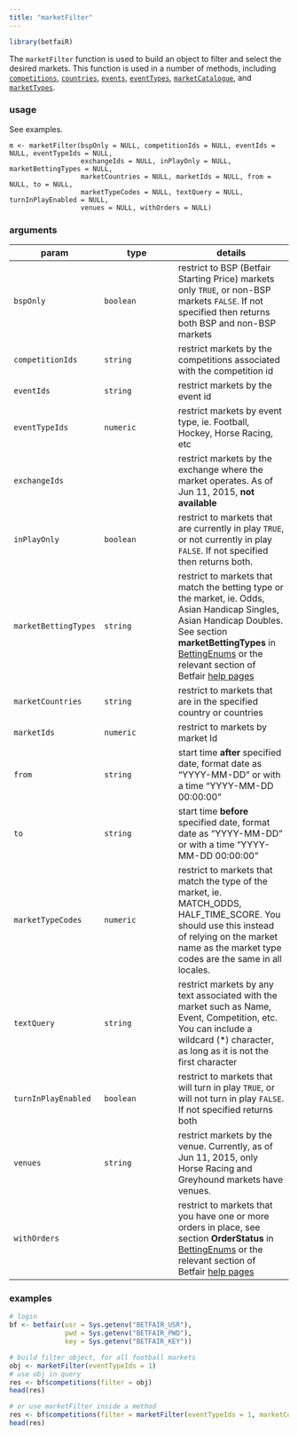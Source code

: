 ```yaml
---
title: "marketFilter"
---
```


```r
library(betfaiR)
```
The `marketFilter` function is used to build an object to filter and select the desired markets.  This function is used in a number of methods, including [`competitions`](methods_competitions.html), [`countries`](methods_countries.html), [`events`](methods_events.html), [`eventTypes`](methods_eventTypes.html), [`marketCatalogue`](methods_marketCatalogue.html), and [`marketTypes`](methods_marketTypes.html).

### usage

See examples.

```
m <- marketFilter(bspOnly = NULL, competitionIds = NULL, eventIds = NULL, eventTypeIds = NULL,
                  exchangeIds = NULL, inPlayOnly = NULL, marketBettingTypes = NULL,
                  marketCountries = NULL, marketIds = NULL, from = NULL, to = NULL,
                  marketTypeCodes = NULL, textQuery = NULL, turnInPlayEnabled = NULL,
                  venues = NULL, withOrders = NULL)
```

### arguments

param | type | details
------|------|---------
`bspOnly` | `boolean` | restrict to BSP (Betfair Starting Price) markets only `TRUE`, or non-BSP markets `FALSE`.  If not specified then returns both BSP and non-BSP markets
`competitionIds` | `string` | restrict markets by the competitions associated with the competition id
`eventIds` | `string` | restrict markets by the event id
`eventTypeIds` | `numeric` | restrict markets by event type, ie. Football, Hockey, Horse Racing, etc
`exchangeIds` | | restrict markets by the exchange where the market operates.  As of Jun 11, 2015, **not available**
`inPlayOnly` | `boolean` | restrict to markets that are currently in play `TRUE`, or not currently in play `FALSE`.  If not specified then returns both.
`marketBettingTypes` | `string` | restrict to markets that match the betting type or the market, ie. Odds, Asian Handicap Singles, Asian Handicap Doubles.  See section **marketBettingTypes** in [BettingEnums](betting_enums.html) or the relevant section of Betfair [help pages](https://api.developer.betfair.com/services/webapps/docs/display/1smk3cen4v3lu3yomq5qye0ni/Betting+Enums#MarketBettingType)
`marketCountries` | `string` | restrict to markets that are in the specified country or countries
`marketIds` | `numeric` | restrict to markets by market Id
`from` | `string` | start time **after** specified date, format date as "YYYY-MM-DD" or with a time "YYYY-MM-DD 00:00:00"
`to` | `string` | start time **before** specified date, format date as "YYYY-MM-DD" or with a time "YYYY-MM-DD 00:00:00"
`marketTypeCodes` | `numeric` | restrict to markets that match the type of the market, ie. MATCH_ODDS, HALF_TIME_SCORE.  You should use this instead of relying on the market name as the market type codes are the same in all locales.
`textQuery` | `string` | restrict markets by any text associated with the market such as Name, Event, Competition, etc.  You can include a wildcard (\*) character, as long as it is not the first character
`turnInPlayEnabled` | `boolean` | restrict to markets that will turn in play `TRUE`, or will not turn in play `FALSE`.  If not specified returns both
`venues` | `string` | restrict markets by the venue.  Currently, as of Jun 11, 2015, only Horse Racing and Greyhound markets have venues.
`withOrders` | | restrict to markets that you have one or more orders in place, see section **OrderStatus** in [BettingEnums](betting_enums.html) or the relevant section of Betfair [help pages](https://api.developer.betfair.com/services/webapps/docs/display/1smk3cen4v3lu3yomq5qye0ni/Betting+Enums#OrderStatus)

### examples

```r
# login
bf <- betfair(usr = Sys.getenv("BETFAIR_USR"),
              pwd = Sys.getenv("BETFAIR_PWD"),
              key = Sys.getenv("BETFAIR_KEY"))

# build filter object, for all football markets
obj <- marketFilter(eventTypeIds = 1)
# use obj in query
res <- bf$competitions(filter = obj)
head(res)

# or use marketFilter inside a method
res <- bf$competitions(filter = marketFilter(eventTypeIds = 1, marketCountries = "GB"))
head(res)
```
